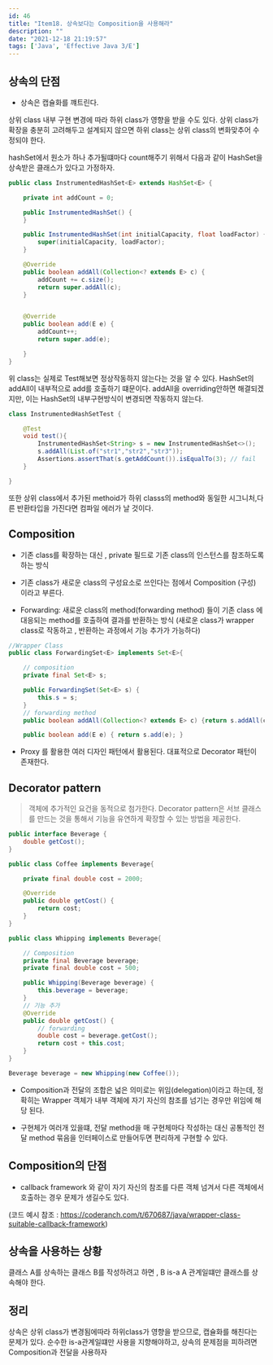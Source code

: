 ```yaml
---
id: 46
title: "Item18. 상속보다는 Composition을 사용해라"
description: ""
date: "2021-12-18 21:19:57"
tags: ['Java', 'Effective Java 3/E']
---
```

## 상속의 단점 

- 상속은 캡슐화를 꺠트린다. 
  
상위 class 내부 구현 변경에 따라 하위 class가 영향을 받을 수도 있다.  상위 class가 확장을 충분히 고려해두고 설계되지 않으면 하위 class는 상위 class의 변화맞추어 수정되야 한다. 


hashSet에서 원소가 하나 추가될떄마다 count해주기 위해서 다음과 같이 HashSet을 상속받은 클래스가 있다고 가정하자.
```java
public class InstrumentedHashSet<E> extends HashSet<E> {

    private int addCount = 0;

    public InstrumentedHashSet() {
    }

    public InstrumentedHashSet(int initialCapacity, float loadFactor) {
        super(initialCapacity, loadFactor);
    }

    @Override
    public boolean addAll(Collection<? extends E> c) {
        addCount += c.size();
        return super.addAll(c);
    }


    @Override
    public boolean add(E e) {
        addCount++;
        return super.add(e);

    }
}

```

위 class는 실제로 Test해보면 정상작동하지 않는다는 것을 알 수 있다. HashSet의 addAll이 내부적으로 add를 호출하기 떄문이다. addAll을 overriding안하면 해결되겠지만, 이는 HashSet의 내부구현방식이 변경되면 작동하지 않는다.

```java
class InstrumentedHashSetTest {

    @Test
    void test(){
        InstrumentedHashSet<String> s = new InstrumentedHashSet<>();
        s.addAll(List.of("str1","str2","str3"));
        Assertions.assertThat(s.getAddCount()).isEqualTo(3); // fail
    }

}

```

또한 상위 class에서 추가된 methoid가 하위 classs의 method와 동일한 시그니처,다른 반환타입을 가진다면 컴파일 에러가 날 것이다. 

## Composition 

- 기존 class를 확장하는 대신 , private 필드로 기존 class의 인스턴스를 참조하도록 하는 방식 

- 기존 class가 새로운 class의 구성요소로 쓰인다는 점에서 Composition (구성) 이라고 부른다. 

- Forwarding: 새로운 class의 method(forwarding method) 들이 기존 class 에 대응되는 method를 호출하여 결과를 반환하는 방식 
  (새로운 class가 wrapper class로 작동하고 , 반환하는 과정에서 기능 추가가 가능하다)

```java
//Wrapper Class
public class ForwardingSet<E> implements Set<E>{

    // composition
    private final Set<E> s;

    public ForwardingSet(Set<E> s) {
        this.s = s;
    }
    // forwarding method 
    public boolean addAll(Collection<? extends E> c) {return s.addAll(c); }

    public boolean add(E e) { return s.add(e); }


```

- Proxy 를 활용한 여러 디자인 패턴에서 활용된다. 대표적으로 Decorator 패턴이 존재한다. 


## Decorator pattern 
<blockquote>

객체에 추가적인 요건을 동적으로 첨가한다.
Decorator pattern은 서브 클래스를 만드는 것을 통해서 기능을 유연하게 확장할 수 있는 방법을 제공한다. 

</blockquote>


```java
public interface Beverage {
    double getCost();
}
```

```java
public class Coffee implements Beverage{

    private final double cost = 2000;

    @Override
    public double getCost() {
        return cost;
    }
}
```

```java
public class Whipping implements Beverage{

    // Composition 
    private final Beverage beverage;
    private final double cost = 500;

    public Whipping(Beverage beverage) {
        this.beverage = beverage;
    }
    // 기능 추가
    @Override
    public double getCost() {
        // forwarding 
        double cost = beverage.getCost();
        return cost + this.cost;
    }
}

```

```java
Beverage beverage = new Whipping(new Coffee());
```

- Composition과 전달의 조합은 넓은 의미로는 위임(delegation)이라고 하는데, 정확히는 Wrapper 객체가 내부 객체에 자기 자신의 참조를 넘기는 경우만 위임에 해당 된다. 


- 구현체가 여러개 있을떄, 전달 method을 매 구현체마다 작성하는 대신 공통적인 전달 method 묶음을 인터페이스로 만들어두면 편리하게 구현할 수 있다. 


## Composition의 단점

- callback framework 와 같이 자기 자신의 참조를 다른 객체 넘겨서 다른 객체에서 호출하는 경우 문제가 생길수도 있다. 

(코드 예시 참조 : https://coderanch.com/t/670687/java/wrapper-class-suitable-callback-framework)




## 상속을 사용하는 상황 
클래스 A를 상속하는 클래스 B를 작성하려고 하면 ,  B is-a A 관계일떄만 클래스를 상속해야 한다.


## 정리 

상속은 상위 class가 변경됨에따라 하위class가 영향을 받으므로, 캡슐화를 해친다는 문제가 있다. 순수한 is-a관계일떄만 사용을 지향해야하고, 상속의 문제점을 피하려면 Composition과 전달을 사용하자